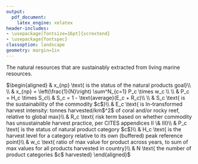 ```yaml
---
output:
  pdf_document: 
    latex_engine: xelatex
header-includes:
- \usepackage[fontsize=16pt]{scrextend}
- \usepackage{fontspec}
classoption: landscape
geometry: margin=1in
---
```


\pagenumbering{gobble}

The natural resources that are sustainably extracted from living marine resources.

\vspace{0.5in}

\noindent
$\begin{aligned}
& x_{np} \text{   is the status of the natural products goal}\\
\\
& x_{np} = \left(\frac{1}{N}\right) \sum^N_{c=1} P_c \times w_c \\
\\
& P_c = H_c \times S_c\\
& S_c = 1 - \text{average}(E_c + R_c)\\
\\
& S_c \text{    is the sustainability of the commodity $c$}\\
& E_c \text{    is ln-transformed harvest intensity: tonnes harvested/km$^2$ of coral and/or rocky reef, relative to global max}\\
& R_c \text{    risk term based on whether commodity has unsustainable harvest practice, per CITES appendices II \& III}\\
& P_c \text{    is the status of natural product category $c$}\\
& H_c \text{   is the harvest level for a category relative to its own (buffered) peak reference point}\\
& w_c \text{   ratio of max value for product across years, to sum of max values for all products harvested in country}\\
& N \text{   the number of product categories $c$ harvested}
\end{aligned}$